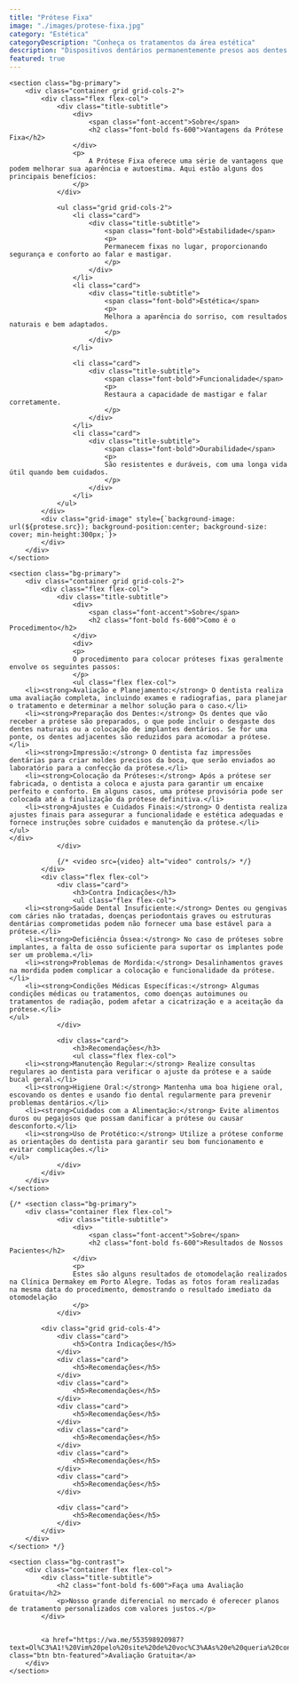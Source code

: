 ```yaml
---
title: "Prótese Fixa"
image: "./images/protese-fixa.jpg"
category: "Estética"
categoryDescription: "Conheça os tratamentos da área estética"
description: "Dispositivos dentários permanentemente presos aos dentes ou implantes para substituir dentes perdidos."
featured: true
---
```



	<section class="bg-primary">
		<div class="container grid grid-cols-2">
			<div class="flex flex-col">
				<div class="title-subtitle">
					<div>
						<span class="font-accent">Sobre</span>
						<h2 class="font-bold fs-600">Vantagens da Prótese Fixa</h2>
					</div>
					<p>
						A Prótese Fixa oferece uma série de vantagens que podem melhorar sua aparência e autoestima. Aqui estão alguns dos principais benefícios:
					</p>
				</div>

				<ul class="grid grid-cols-2">
					<li class="card">
						<div class="title-subtitle">
							<span class="font-bold">Estabilidade</span>
							<p>
							Permanecem fixas no lugar, proporcionando segurança e conforto ao falar e mastigar.
							</p>
						</div>
					</li>
					<li class="card">
						<div class="title-subtitle">
							<span class="font-bold">Estética</span>
							<p>
							Melhora a aparência do sorriso, com resultados naturais e bem adaptados.
							</p>
						</div>
					</li>

					<li class="card">
						<div class="title-subtitle">
							<span class="font-bold">Funcionalidade</span>
							<p>
							Restaura a capacidade de mastigar e falar corretamente.
							</p>
						</div>
					</li>
					<li class="card">
						<div class="title-subtitle">
							<span class="font-bold">Durabilidade</span>
							<p>
							São resistentes e duráveis, com uma longa vida útil quando bem cuidados.
							</p>
						</div>
					</li>
				</ul>
			</div>
			<div class="grid-image" style={`background-image: url(${protese.src}); background-position:center; background-size: cover; min-height:300px;`}>
			</div>
		</div>
	</section>

	<section class="bg-primary">
		<div class="container grid grid-cols-2">
			<div class="flex flex-col">
				<div class="title-subtitle">
					<div>
						<span class="font-accent">Sobre</span>
						<h2 class="font-bold fs-600">Como é o Procedimento</h2>
					</div>
					<div>
					<p>
					O procedimento para colocar próteses fixas geralmente envolve os seguintes passos:
					</p>
					<ul class="flex flex-col">
        <li><strong>Avaliação e Planejamento:</strong> O dentista realiza uma avaliação completa, incluindo exames e radiografias, para planejar o tratamento e determinar a melhor solução para o caso.</li>
        <li><strong>Preparação dos Dentes:</strong> Os dentes que vão receber a prótese são preparados, o que pode incluir o desgaste dos dentes naturais ou a colocação de implantes dentários. Se for uma ponte, os dentes adjacentes são reduzidos para acomodar a prótese.</li>
        <li><strong>Impressão:</strong> O dentista faz impressões dentárias para criar moldes precisos da boca, que serão enviados ao laboratório para a confecção da prótese.</li>
        <li><strong>Colocação da Próteses:</strong> Após a prótese ser fabricada, o dentista a coloca e ajusta para garantir um encaixe perfeito e conforto. Em alguns casos, uma prótese provisória pode ser colocada até a finalização da prótese definitiva.</li>
        <li><strong>Ajustes e Cuidados Finais:</strong> O dentista realiza ajustes finais para assegurar a funcionalidade e estética adequadas e fornece instruções sobre cuidados e manutenção da prótese.</li>
    </ul>
	</div>
				</div>

				{/* <video src={video} alt="video" controls/> */}
			</div>
			<div class="flex flex-col">
				<div class="card">
					<h3>Contra Indicações</h3>
					<ul class="flex flex-col">
        <li><strong>Saúde Dental Insuficiente:</strong> Dentes ou gengivas com cáries não tratadas, doenças periodontais graves ou estruturas dentárias comprometidas podem não fornecer uma base estável para a prótese.</li>
        <li><strong>Deficiência Óssea:</strong> No caso de próteses sobre implantes, a falta de osso suficiente para suportar os implantes pode ser um problema.</li>
        <li><strong>Problemas de Mordida:</strong> Desalinhamentos graves na mordida podem complicar a colocação e funcionalidade da prótese.</li>
        <li><strong>Condições Médicas Específicas:</strong> Algumas condições médicas ou tratamentos, como doenças autoimunes ou tratamentos de radiação, podem afetar a cicatrização e a aceitação da prótese.</li>
    </ul>
				</div>

				<div class="card">
					<h3>Recomendações</h3>
					<ul class="flex flex-col">
        <li><strong>Manutenção Regular:</strong> Realize consultas regulares ao dentista para verificar o ajuste da prótese e a saúde bucal geral.</li>
        <li><strong>Higiene Oral:</strong> Mantenha uma boa higiene oral, escovando os dentes e usando fio dental regularmente para prevenir problemas dentários.</li>
        <li><strong>Cuidados com a Alimentação:</strong> Evite alimentos duros ou pegajosos que possam danificar a prótese ou causar desconforto.</li>
        <li><strong>Uso de Protético:</strong> Utilize a prótese conforme as orientações do dentista para garantir seu bom funcionamento e evitar complicações.</li>
    </ul>
				</div>
			</div>
		</div>
	</section>

	{/* <section class="bg-primary">
		<div class="container flex flex-col">
				<div class="title-subtitle">
					<div>
						<span class="font-accent">Sobre</span>
						<h2 class="font-bold fs-600">Resultados de Nossos Pacientes</h2>
					</div>
					<p>
					Estes são alguns resultados de otomodelação realizados na Clínica Dermakey em Porto Alegre. Todas as fotos foram realizadas na mesma data do procedimento, demostrando o resultado imediato da otomodelação
					</p>
				</div>

			<div class="grid grid-cols-4">
				<div class="card">
					<h5>Contra Indicações</h5>
				</div>
				<div class="card">
					<h5>Recomendações</h5>
				</div>
				<div class="card">
					<h5>Recomendações</h5>
				</div>
				<div class="card">
					<h5>Recomendações</h5>
				</div>
				<div class="card">
					<h5>Recomendações</h5>
				</div>
				<div class="card">
					<h5>Recomendações</h5>
				</div>
				<div class="card">
					<h5>Recomendações</h5>
				</div>

				<div class="card">
					<h5>Recomendações</h5>
				</div>
			</div>
		</div>
	</section> */}

	<section class="bg-contrast">
		<div class="container flex flex-col">
			<div class="title-subtitle">
				<h2 class="font-bold fs-600">Faça uma Avaliação Gratuita</h2>
				<p>Nosso grande diferencial no mercado é oferecer planos de tratamento personalizados com valores justos.</p>
			</div>


			<a href="https://wa.me/553598920987?text=Ol%C3%A1!%20Vim%20pelo%20site%20de%20voc%C3%AAs%20e%20queria%20conversar..." class="btn btn-featured">Avaliação Gratuita</a>
		</div>
	</section>